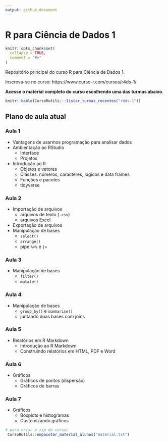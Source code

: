 ```yaml
---
output: github_document
---
```


# R para Ciência de Dados 1

<!-- README.md is generated from README.Rmd. Please edit that file -->

```r
knitr::opts_chunk$set(
  collapse = TRUE,
  comment = "#>"
)
```

Repositório principal do curso R para Ciência de Dados 1.

Inscreva-se no curso: https://www.curso-r.com/cursos/r4ds-1/

**Acesse o material completo do curso escolhendo uma das turmas abaixo**.

```r
knitr::kable(CursoRutils:::listar_turmas_recentes("r4ds-1"))
```

## Plano de aula atual

### Aula 1

- Vantagens de usarmos programação para analisar dados
- Ambientação ao RStudio
  - Interface
  - Projetos
- Introdução ao R
  - Objetos e vetores
  - Classes: números, caracteres, lógicos e data frames
  - Funções e pacotes
  - tidyverse

### Aula 2

- Importação de arquivos
  - arquivos de texto (`.csv`)
  - arquivos Excel
- Exportação de arquivos
- Manipulação de bases
  - `select()`
  - `arrange()`
  - pipe `%>%` e `|>`
  
### Aula 3

- Manipulação de bases
  - `filter()`
  - `mutate()`

### Aula 4

- Manipulação de bases
  - `group_by()` e `summarise()`
  - juntando duas bases com joins
  
### Aula 5

- Relatórios em R Markdown
  - Introdução ao R Markdown
  - Construindo relatórios em HTML, PDF e Word  

### Aula 6

- Gráficos
  - Gráficos de pontos (dispersão)
  - Gráficos de barras

### Aula 7

- Gráficos
  - Boxplots e histogramas
  - Customizando gráficos

  
```r
# para criar o zip do curso:
 CursoRutils::empacotar_material_alunos("material.txt")
```